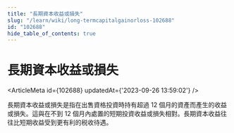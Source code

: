 ```yaml
---
title: "長期資本收益或損失"
slug: "/learn/wiki/long-termcapitalgainorloss-102688"
id: "102688"
hide_table_of_contents: true
---
```



# 長期資本收益或損失

<ArticleMeta id={102688} updatedAt={'2023-09-26 13:59:02'} />
<div className='border-solid border-b border-t-0 my-4 border-[var(--ifm-color-gray-300)]' />

長期資本收益或損失是指在出售資格投資時持有超過 12 個月的資產而產生的收益或損失。這與在不到 12 個月內處置的短期投資收益或損失相對。長期資本收益往往比短期收益受到更有利的税收待遇。
